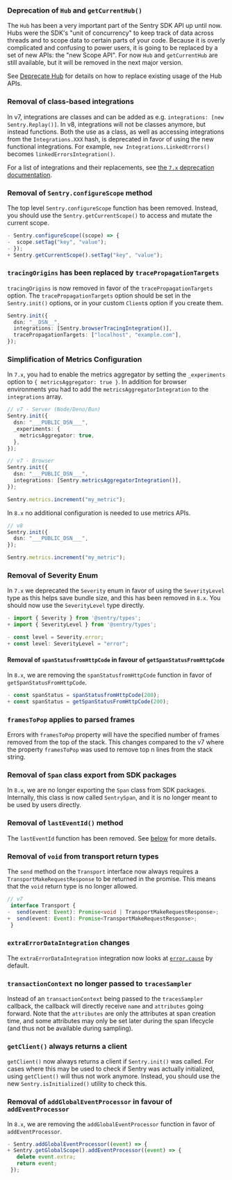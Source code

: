 ### Deprecation of `Hub` and `getCurrentHub()`

The `Hub` has been a very important part of the Sentry SDK API up until now. Hubs were the SDK's "unit of concurrency"
to keep track of data across threads and to scope data to certain parts of your code. Because it is overly complicated
and confusing to power users, it is going to be replaced by a set of new APIs: the "new Scope API". For now `Hub` and
`getCurrentHub` are still available, but it will be removed in the next major version.

See [Deprecate Hub](./v7-deprecations#deprecate-hub) for details on how to replace existing usage of the Hub APIs.

### Removal of class-based integrations

In v7, integrations are classes and can be added as e.g. `integrations: [new Sentry.Replay()]`. In v8, integrations will
not be classes anymore, but instead functions. Both the use as a class, as well as accessing integrations from the
`Integrations.XXX` hash, is deprecated in favor of using the new functional integrations. For example,
`new Integrations.LinkedErrors()` becomes `linkedErrorsIntegration()`.

For a list of integrations and their replacements, see [the `7.x` deprecation documentation](./v7-deprecations#deprecate-class-based-integrations).

### Removal of `Sentry.configureScope` method

The top level `Sentry.configureScope` function has been removed. Instead, you should use the `Sentry.getCurrentScope()`
to access and mutate the current scope.

```JavaScript diff
- Sentry.configureScope((scope) => {
-  scope.setTag("key", "value");
- });
+ Sentry.getCurrentScope().setTag("key", "value");
```

### `tracingOrigins` has been replaced by `tracePropagationTargets`

`tracingOrigins` is now removed in favor of the `tracePropagationTargets` option. The `tracePropagationTargets` option
should be set in the `Sentry.init()` options, or in your custom `Client`s option if you create them.

```TypeScript
Sentry.init({
  dsn: "__DSN__",
  integrations: [Sentry.browserTracingIntegration()],
  tracePropagationTargets: ["localhost", "example.com"],
});
```

### Simplification of Metrics Configuration

In `7.x`, you had to enable the metrics aggregator by setting the `_experiments` option to `{ metricsAggregator: true }`. In addition for browser environments you had to add the `metricsAggregatorIntegration` to the `integrations` array.

```TypeScript
// v7 - Server (Node/Deno/Bun)
Sentry.init({
  dsn: "___PUBLIC_DSN___",
  _experiments: {
    metricsAggregator: true,
  },
});

// v7 - Browser
Sentry.init({
  dsn: "___PUBLIC_DSN___",
  integrations: [Sentry.metricsAggregatorIntegration()],
});

Sentry.metrics.increment("my_metric");
```

In `8.x` no additional configuration is needed to use metrics APIs.

```ts
// v8
Sentry.init({
  dsn: "___PUBLIC_DSN___",
});

Sentry.metrics.increment("my_metric");
```

### Removal of Severity Enum

In `7.x` we deprecated the `Severity` enum in favor of using the `SeverityLevel` type as this helps save bundle size, and
this has been removed in `8.x`. You should now use the `SeverityLevel` type directly.

```JavaScript diff
- import { Severity } from '@sentry/types';
+ import { SeverityLevel } from '@sentry/types';

- const level = Severity.error;
+ const level: SeverityLevel = "error";
```

#### Removal of `spanStatusfromHttpCode` in favour of `getSpanStatusFromHttpCode`

In `8.x`, we are removing the `spanStatusfromHttpCode` function in favor of `getSpanStatusFromHttpCode`.

```JavaScript diff
- const spanStatus = spanStatusfromHttpCode(200);
+ const spanStatus = getSpanStatusFromHttpCode(200);
```

### `framesToPop` applies to parsed frames

Errors with `framesToPop` property will have the specified number of frames removed from the top of the stack. This
changes compared to the v7 where the property `framesToPop` was used to remove top n lines from the stack string.

### Removal of `Span` class export from SDK packages

In `8.x`, we are no longer exporting the `Span` class from SDK packages. Internally, this class is now called `SentrySpan`, and it is no longer meant to be used by users directly.

### Removal of `lastEventId()` method

The `lastEventId` function has been removed. See [below](./MIGRATION.md#deprecate-lasteventid) for more details.

### Removal of `void` from transport return types

The `send` method on the `Transport` interface now always requires a `TransportMakeRequestResponse` to be returned in
the promise. This means that the `void` return type is no longer allowed.

```TypeScript diff
// v7
 interface Transport {
-  send(event: Event): Promise<void | TransportMakeRequestResponse>;
+  send(event: Event): Promise<TransportMakeRequestResponse>;
 }
```

### `extraErrorDataIntegration` changes

The `extraErrorDataIntegration` integration now looks at
[`error.cause`](https://developer.mozilla.org/en-US/docs/Web/JavaScript/Reference/Global_Objects/Error/cause) by
default.

### `transactionContext` no longer passed to `tracesSampler`

Instead of an `transactionContext` being passed to the `tracesSampler` callback, the callback will directly receive
`name` and `attributes` going forward. Note that the `attributes` are only the attributes at span creation time, and
some attributes may only be set later during the span lifecycle (and thus not be available during sampling).

### `getClient()` always returns a client

`getClient()` now always returns a client if `Sentry.init()` was called. For cases where this may be used to check if
Sentry was actually initialized, using `getClient()` will thus not work anymore. Instead, you should use the new
`Sentry.isInitialized()` utility to check this.

### Removal of `addGlobalEventProcessor` in favour of `addEventProcessor`

In `8.x`, we are removing the `addGlobalEventProcessor` function in favor of `addEventProcessor`.

```JavaScript diff
- Sentry.addGlobalEventProcessor((event) => {
+ Sentry.getGlobalScope().addEventProcessor((event) => {
   delete event.extra;
   return event;
 });
```
